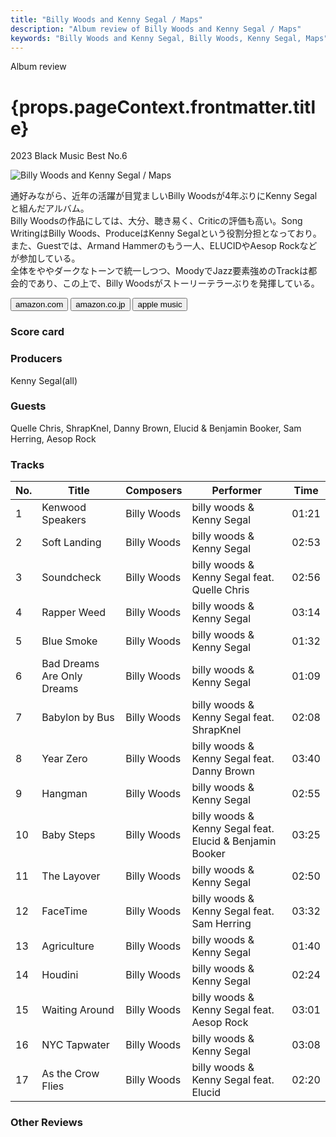 ```yaml
---
title: "Billy Woods and Kenny Segal / Maps"
description: "Album review of Billy Woods and Kenny Segal / Maps"
keywords: "Billy Woods and Kenny Segal, Billy Woods, Kenny Segal, Maps"
---
```








<p className="largeP">Album review</p>
<h1 className="h1--no--margin">{props.pageContext.frontmatter.title}</h1>
<p className="largeP">
  <Link to="/best50/2023/">2023 Black Music Best No.6</Link>
</p>

<Row  className="image-card-group">
	<Column colMd={3} colLg={4} noGutterMdLeft="">
       <ImageCard>

![Billy Woods and Kenny Segal / Maps](../../images/cd/billywoodskennysegal1L.jpg)

</ImageCard>
	</Column>
	<Column colMd={4} colLg={8} noGutterMdLeft="">
		<p>
			通好みながら、近年の活躍が目覚ましいBilly Woodsが4年ぶりにKenny Segalと組んだアルバム。
			<br/>Billy Woodsの作品にしては、大分、聴き易く、Criticの評価も高い。Song WritingはBilly Woods、ProduceはKenny Segalという役割分担となっており。また、Guestでは、Armand Hammerのもう一人、ELUCIDやAesop Rockなどが参加している。
			<br/>全体をややダークなトーンで統一しつつ、MoodyでJazz要素強めのTrackは都会的であり、この上で、Billy Woodsがストーリーテラーぶりを発揮している。
		</p>
		<div>
		  <Button className="button-right-mergin"  href="https://amzn.to/45J6WaB" renderIcon={ArrowUpRight} size='sm' kind='primary'>
  	    amazon.com
  	  </Button>
  	  <Button className="button-right-mergin"  href="https://amzn.to/45J6WaB" renderIcon={ArrowUpRight} size='sm' kind='secondary'>
  	    amazon.co.jp
  	  </Button>
			<Button className="button-right-mergin"  href="https://apple.co/464WSs1" renderIcon={ArrowUpRight} size='sm' kind='tertiary'>
  	   	apple music
  	  </Button>
			<AdvJS2/>
		</div>
	</Column>
</Row>
<Row >
	<Column colMd={4} colLg={4} noGutterMdLeft="">
		<div>
		  <h3>Score card</h3>
			<SliderJS1 value="1" />
		  <SliderJS2 value="2" />
			<SliderJS3 value="3" />
		  <SliderJS4 value="8" />
		</div>
	</Column>
	<Column colMd={8} colLg={8} noGutterMdLeft="">
		<div>
			<h3>Producers</h3>
			<p>
				Kenny Segal(all)
			</p>
			<h3>Guests</h3>
			<p>
				Quelle Chris, ShrapKnel, Danny Brown, Elucid & Benjamin Booker, Sam Herring, Aesop Rock
			</p>
		</div>
	</Column>
</Row>

<h3>Tracks</h3>

| No. | Title                      | Composers   | Performer                                                | Time  |
| --- | -------------------------- | ----------- | -------------------------------------------------------- | ----- |
| 1   | Kenwood Speakers           | Billy Woods | billy woods & Kenny Segal                                | 01:21 |
| 2   | Soft Landing               | Billy Woods | billy woods & Kenny Segal                                | 02:53 |
| 3   | Soundcheck                 | Billy Woods | billy woods & Kenny Segal feat. Quelle Chris             | 02:56 |
| 4   | Rapper Weed                | Billy Woods | billy woods & Kenny Segal                                | 03:14 |
| 5   | Blue Smoke                 | Billy Woods | billy woods & Kenny Segal                                | 01:32 |
| 6   | Bad Dreams Are Only Dreams | Billy Woods | billy woods & Kenny Segal                                | 01:09 |
| 7   | Babylon by Bus             | Billy Woods | billy woods & Kenny Segal feat. ShrapKnel                | 02:08 |
| 8   | Year Zero                  | Billy Woods | billy woods & Kenny Segal feat. Danny Brown              | 03:40 |
| 9   | Hangman                    | Billy Woods | billy woods & Kenny Segal                                | 02:55 |
| 10  | Baby Steps                 | Billy Woods | billy woods & Kenny Segal feat. Elucid & Benjamin Booker | 03:25 |
| 11  | The Layover                | Billy Woods | billy woods & Kenny Segal                                | 02:50 |
| 12  | FaceTime                   | Billy Woods | billy woods & Kenny Segal feat. Sam Herring              | 03:32 |
| 13  | Agriculture                | Billy Woods | billy woods & Kenny Segal                                | 01:40 |
| 14  | Houdini                    | Billy Woods | billy woods & Kenny Segal                                | 02:24 |
| 15  | Waiting Around             | Billy Woods | billy woods & Kenny Segal feat. Aesop Rock               | 03:01 |
| 16  | NYC Tapwater               | Billy Woods | billy woods & Kenny Segal                                | 03:08 |
| 17  | As the Crow Flies          | Billy Woods | billy woods & Kenny Segal feat. Elucid                   | 02:20 |

<h3>Other Reviews</h3>

<Row>
  <Column colMd={3} colLg={3} noGutterMdLeft>
    <Review1_1 />
  </Column>
</Row>

<Row>
  <Column colMd={3} colLg={3} noGutterMdLeft>
    <Review2_1 />
  </Column>
	<Column colMd={3} colLg={3} noGutterMdLeft>
    <Review2_2 />
  </Column>
</Row>

<AdvJS3 />
